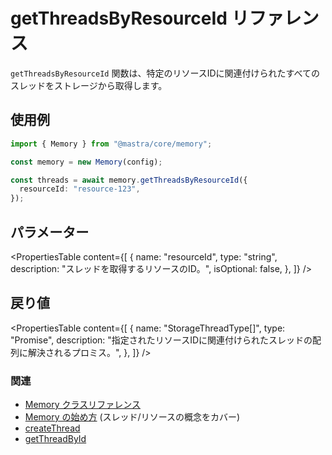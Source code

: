 # getThreadsByResourceId リファレンス

`getThreadsByResourceId` 関数は、特定のリソースIDに関連付けられたすべてのスレッドをストレージから取得します。

## 使用例

```typescript
import { Memory } from "@mastra/core/memory";

const memory = new Memory(config);

const threads = await memory.getThreadsByResourceId({
  resourceId: "resource-123",
});
```

## パラメーター

<PropertiesTable
  content={[
    {
      name: "resourceId",
      type: "string",
      description: "スレッドを取得するリソースのID。",
      isOptional: false,
    },
  ]}
/>

## 戻り値

<PropertiesTable
  content={[
    {
      name: "StorageThreadType[]",
      type: "Promise",
      description:
        "指定されたリソースIDに関連付けられたスレッドの配列に解決されるプロミス。",
    },
  ]}
/>

### 関連

- [Memory クラスリファレンス](/reference/memory/Memory.mdx)
- [Memory の始め方](/docs/memory/overview.mdx) (スレッド/リソースの概念をカバー)
- [createThread](/reference/memory/createThread.mdx)
- [getThreadById](/reference/memory/getThreadById.mdx)
